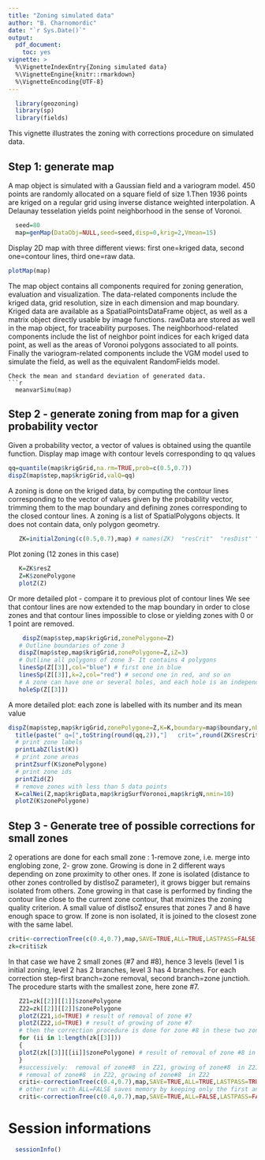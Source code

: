 ```yaml
---
title: "Zoning simulated data"
author: "B. Charnomordic"
date: "`r Sys.Date()`"
output:
  pdf_document:
    toc: yes
vignette: >
  %\VignetteIndexEntry{Zoning simulated data}
  %\VignetteEngine{knitr::rmarkdown}
  %\VignetteEncoding{UTF-8}
---
```


```r
  library(geozoning)
  library(sp)
  library(fields)
```
This vignette illustrates the zoning with corrections procedure on simulated data.

Step 1: generate map 
--------------------
A map object is simulated with a Gaussian field and a variogram model. 450 points are randomly allocated on a square field of size 1.Then 1936 points are kriged on a regular grid using inverse distance weighted interpolation. A Delaunay tesselation yields point neighborhood in the sense of Voronoi.

```r
  seed=80
  map=genMap(DataObj=NULL,seed=seed,disp=0,krig=2,Vmean=15)
```  
Display 2D map with three different views: first one=kriged data, second one=contour lines, third one=raw data.
```r
plotMap(map)
```  
The map object contains all components required for zoning generation, evaluation and visualization. The data-related components include the kriged data, grid resolution, size in each dimension and map boundary. Kriged data are available as a SpatialPointsDataFrame object, as well as a matrix object directly usable by image functions. rawData are stored as well in the map object, for traceability purposes. The neighborhood-related components include the list of neighbor point indices for each kriged data point, as well as the areas of Voronoi polygons associated to all points. Finally the variogram-related components include the VGM model used to simulate the field, as well as the equivalent RandomFields model.
```
Check the mean and standard deviation of generated data.
```r
  meanvarSimu(map)
```
Step 2 - generate zoning from map for a given probability vector 
----------------------------------------------------------------
 Given a probability vector, a vector of values is obtained using the quantile function. Display map image with contour levels corresponding to qq values
```r
qq=quantile(map$krigGrid,na.rm=TRUE,prob=c(0.5,0.7))
dispZ(map$step,map$krigGrid,valQ=qq)
```
A zoning is done on the kriged data, by computing the contour lines corresponding to the vector of values given by the probability vector, trimming them to the map boundary and defining zones corresponding to the closed contour lines.
A zoning is a list of SpatialPolygons objects. It does not contain data, only polygon geometry.
```r
   ZK=initialZoning(c(0.5,0.7),map) # names(ZK)  "resCrit"  "resDist" "resZ" "cL" "qProb"
```   
Plot zoning (12 zones in this case)
```r
   K=ZK$resZ
   Z=K$zonePolygone
   plotZ(Z)
``` 
Or more detailed plot - compare it to previous plot of contour lines
We see that contour lines are now extended to the map boundary in order to close zones and that contour lines impossible to close or yielding zones with 0 or 1 point are removed.
```r
    dispZ(map$step,map$krigGrid,zonePolygone=Z)
   # Outline boundaries of zone 3
   dispZ(map$step,map$krigGrid,zonePolygone=Z,iZ=3)
   # Outline all polygons of zone 3- It contains 4 polygons
   linesSp(Z[[3]],col="blue") # first one in blue
   linesSp(Z[[3]],k=2,col="red") # second one in red, and so on
   # A zone can have one or several holes, and each hole is an independent zone.zone 3 has 3 holes (zones 9, 10, 11). Due to its shape and to the common borders with the map boundary, zone 12 is not a hole in zone 3.
   holeSp(Z[[3]])
```
A more detailed plot: each zone is labelled with its number and its mean value
```r
dispZ(map$step,map$krigGrid,zonePolygone=Z,K=K,boundary=map$boundary,nbLvl=0,id=FALSE,mu=2) 
  title(paste(" q=[",toString(round(qq,2)),"]   crit=",round(ZK$resCrit,2),sep="")) # add quantile values and criterion value for Z.
  # print zone labels
  printLabZ(list(K))
  # print zone areas
  printZsurf(K$zonePolygone)
  # print zone ids
  printZid(Z)
  # remove zones with less than 5 data points
  K=calNei(Z,map$krigData,map$krigSurfVoronoi,map$krigN,nmin=10)
  plotZ(K$zonePolygone)

```
Step 3 - Generate tree of possible corrections for small zones
---------------------------------------------------------------
2 operations are done for each small zone : 1-remove zone, i.e. merge into englobing zone, 2- grow zone.
Growing is done in 2 different ways depending on zone proximity to other ones.
If zone is isolated (distance to other zones controlled by distIsoZ parameter), it grows bigger but remains isolated from others. Zone growing in that case is performed by finding the contour line close to the current zone contour, that mximizes the zoning quality criterion. A small value of distIsoZ ensures that zones 7 and 8 have enough space to grow.
If zone is non isolated, it is joined to the closest zone with the same label.

```r
criti<-correctionTree(c(0.4,0.7),map,SAVE=TRUE,ALL=TRUE,LASTPASS=FALSE,distIsoZ=0.001)#save all branches resulting from correction steps
zk=criti$zk
```
In that case we have 2 small zones (#7 and #8), hence 3 levels (level 1 is initial zoning, level 2 has 2 branches, level 3 has 4 branches.
For each correction step-first branch=zone removal, second   branch=zone junctioh.
The procedure starts with the smallest zone, here zone #7.
```r
   Z21=zk[[2]][[1]]$zonePolygone
   Z22=zk[[2]][[2]]$zonePolygone
   plotZ(Z21,id=TRUE) # result of removal of zone #7
   plotZ(Z22,id=TRUE) # result of growing of zone #7
   # then the correction procedure is done for zone #8 in these two zonings
   for (ii in 1:length(zk[[3]]))
   {
   plotZ(zk[[3]][[ii]]$zonePolygone) # result of removal of zone #8 in Z21
   }
   #successively:  removal of zone#8  in Z21, growing of zone#8  in Z21
   # removal of zone#8  in Z22, growing of zone#8  in Z22
   criti<-correctionTree(c(0.4,0.7),map,SAVE=TRUE,ALL=TRUE,LASTPASS=TRUE,distIsoZ=0.001)#other try with LASTPASS=TRUE removes at last step the zones that are still too small after all successive corrections
   # other run with ALL=FALSE saves memory by keeping only the first and the last levels
   criti<-correctionTree(c(0.4,0.7),map,SAVE=TRUE,ALL=FALSE,LASTPASS=FALSE,distIsoZ=0.001)
```


# Session informations
```r
  sessionInfo()
```

